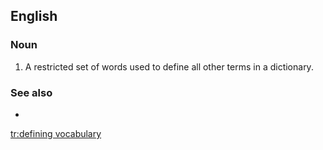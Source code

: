 ==English==
===Noun===
{{en-noun|head=[[define|defining]] [[vocabulary]]|defining vocabularies}}

# {{lexicography}} A restricted set of words used to define all other terms in a dictionary.

===See also===
* {{pedia}}

[[tr:defining vocabulary]]